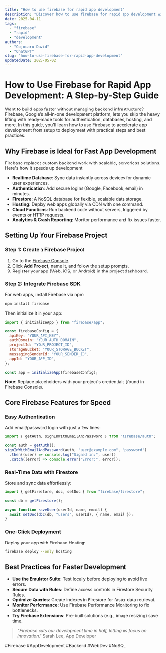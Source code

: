 ```yaml
---
title: "How to use firebase for rapid app development"
description: "Discover how to use firebase for rapid app development with this in-depth guide, providing actionable insights and practical tips to boost your knowledge and results."
date: 2025-04-11
tags:
  - "firebase"
  - "rapid"
  - "development"
authors:
  - "Cojocaru David"
  - "ChatGPT"
slug: "how-to-use-firebase-for-rapid-app-development"
updatedDate: 2025-05-02
---
```


# How to Use Firebase for Rapid App Development: A Step-by-Step Guide  

Want to build apps faster without managing backend infrastructure? Firebase, Google's all-in-one development platform, lets you skip the heavy lifting with ready-made tools for authentication, databases, hosting, and more. In this guide, you'll learn how to use Firebase to accelerate app development from setup to deployment with practical steps and best practices.  

## Why Firebase is Ideal for Fast App Development  

Firebase replaces custom backend work with scalable, serverless solutions. Here's how it speeds up development:  

- **Realtime Database**: Sync data instantly across devices for dynamic user experiences.  
- **Authentication**: Add secure logins (Google, Facebook, email) in minutes.  
- **Firestore**: A NoSQL database for flexible, scalable data storage.  
- **Hosting**: Deploy web apps globally via CDN with one command.  
- **Cloud Functions**: Run backend code without servers, triggered by events or HTTP requests.  
- **Analytics & Crash Reporting**: Monitor performance and fix issues faster.  

## Setting Up Your Firebase Project  

### Step 1: Create a Firebase Project  
1. Go to the [Firebase Console](https://console.firebase.google.com/).  
2. Click **Add Project**, name it, and follow the setup prompts.  
3. Register your app (Web, iOS, or Android) in the project dashboard.  

### Step 2: Integrate Firebase SDK  
For web apps, install Firebase via npm:  

```bash
npm install firebase
```  

Then initialize it in your app:  

```javascript
import { initializeApp } from "firebase/app";

const firebaseConfig = {
  apiKey: "YOUR_API_KEY",
  authDomain: "YOUR_AUTH_DOMAIN",
  projectId: "YOUR_PROJECT_ID",
  storageBucket: "YOUR_STORAGE_BUCKET",
  messagingSenderId: "YOUR_SENDER_ID",
  appId: "YOUR_APP_ID",
};

const app = initializeApp(firebaseConfig);
```  

**Note**: Replace placeholders with your project's credentials (found in Firebase Console).  

## Core Firebase Features for Speed  

### Easy Authentication  
Add email/password login with just a few lines:  

```javascript
import { getAuth, signInWithEmailAndPassword } from "firebase/auth";

const auth = getAuth();
signInWithEmailAndPassword(auth, "user@example.com", "password")
  .then((user) => console.log("Signed in:", user))
  .catch((error) => console.error("Error:", error));
```  

### Real-Time Data with Firestore  
Store and sync data effortlessly:  

```javascript
import { getFirestore, doc, setDoc } from "firebase/firestore";

const db = getFirestore();

async function saveUser(userId, name, email) {
  await setDoc(doc(db, "users", userId), { name, email });
}
```  

### One-Click Deployment  
Deploy your app with Firebase Hosting:  

```bash
firebase deploy --only hosting
```  

## Best Practices for Faster Development  

- **Use the Emulator Suite**: Test locally before deploying to avoid live errors.  
- **Secure Data with Rules**: Define access controls in Firestore Security Rules.  
- **Optimize Queries**: Create indexes in Firestore for faster data retrieval.  
- **Monitor Performance**: Use Firebase Performance Monitoring to fix bottlenecks.  
- **Try Firebase Extensions**: Pre-built solutions (e.g., image resizing) save time.  

> _"Firebase cuts our development time in half, letting us focus on innovation."_   Sarah Lee, App Developer  

#Firebase #AppDevelopment #Backend #WebDev #NoSQL